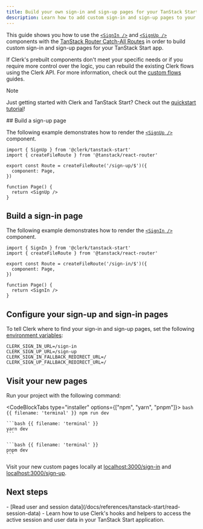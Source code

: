 ```yaml
---
title: Build your own sign-in and sign-up pages for your TanStack Start app with Clerk
description: Learn how to add custom sign-in and sign-up pages to your TanStack Start app with Clerk's prebuilt components.
---
```


This guide shows you how to use the [`<SignIn />`](/docs/components/authentication/sign-in) and [`<SignUp />`](/docs/components/authentication/sign-up) components with the [TanStack Router Catch-All Routes](https://tanstack.com/router/latest/docs/framework/react/guide/code-based-routing#splat--catch-all-routes) in order to build custom sign-in and sign-up pages for your TanStack Start app.

If Clerk's prebuilt components don't meet your specific needs or if you require more control over the logic, you can rebuild the existing Clerk flows using the Clerk API. For more information, check out the [custom flows](/docs/custom-flows/overview) guides.

> [!NOTE]
> Just getting started with Clerk and TanStack Start? Check out the [quickstart tutorial](/docs/quickstarts/tanstack-start)!

<Steps>
  ## Build a sign-up page

  The following example demonstrates how to render the [`<SignUp />`](/docs/components/authentication/sign-up) component.

  ```tsx {{ filename: 'app/routes/sign-up.$.tsx' }}
  import { SignUp } from '@clerk/tanstack-start'
  import { createFileRoute } from '@tanstack/react-router'

  export const Route = createFileRoute('/sign-up/$')({
    component: Page,
  })

  function Page() {
    return <SignUp />
  }
  ```

  ## Build a sign-in page

  The following example demonstrates how to render the [`<SignIn />`](/docs/components/authentication/sign-in) component.

  ```tsx {{ filename: 'app/routes/sign-in.$.tsx' }}
  import { SignIn } from '@clerk/tanstack-start'
  import { createFileRoute } from '@tanstack/react-router'

  export const Route = createFileRoute('/sign-in/$')({
    component: Page,
  })

  function Page() {
    return <SignIn />
  }
  ```

  ## Configure your sign-up and sign-in pages

  To tell Clerk where to find your sign-in and sign-up pages, set the following [environment variables](/docs/deployments/clerk-environment-variables#sign-in-and-sign-up-redirects):

  ```env {{ filename: '.env' }}
  CLERK_SIGN_IN_URL=/sign-in
  CLERK_SIGN_UP_URL=/sign-up
  CLERK_SIGN_IN_FALLBACK_REDIRECT_URL=/
  CLERK_SIGN_UP_FALLBACK_REDIRECT_URL=/
  ```

  ## Visit your new pages

  Run your project with the following command:

  <CodeBlockTabs type="installer" options={["npm", "yarn", "pnpm"]}>
    ```bash {{ filename: 'terminal' }}
    npm run dev
    ```

    ```bash {{ filename: 'terminal' }}
    yarn dev
    ```

    ```bash {{ filename: 'terminal' }}
    pnpm dev
    ```
  </CodeBlockTabs>

  Visit your new custom pages locally at [localhost:3000/sign-in](http://localhost:3000/sign-in) and [localhost:3000/sign-up](http://localhost:3000/sign-up).
</Steps>

## Next steps

<Cards>
  - [Read user and session data](/docs/references/tanstack-start/read-session-data)
  - Learn how to use Clerk's hooks and helpers to access the active session and user data in your TanStack Start application.
</Cards>
